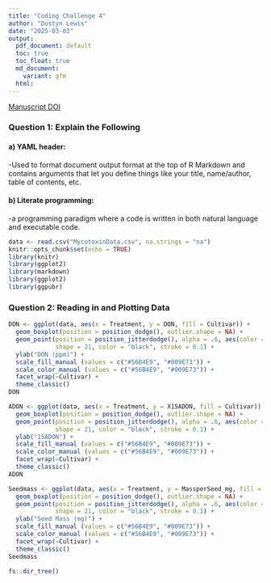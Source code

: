 ```yaml
---
title: "Coding Challenge 4"
author: "Dustyn Lewis"
date: "2025-03-03"
output:
  pdf_document: default
  toc: true
  toc_float: true
  md_document:
    variant: gfm
  html: 
---
```

[Manuscript DOI](https://doi.org/10.1094/PDIS-06-21-1253-RE)

### Question 1: Explain the Following

####  a) YAML header: 
  -Used to format document output format at the top of R Markdown and contains arguments that let you define things like your title, name/author, table of contents, etc.

####  b) Literate programming: 
  -a programming paradigm where a code is written in both natural language and executable code.



```r
data <- read.csv("MycotoxinData.csv", na.strings = "na")
knitr::opts_chunk$set(echo = TRUE)
library(knitr)
library(ggplot2)
library(markdown)
library(ggplot2)
library(ggpubr)
```

### Question 2: Reading in and Plotting Data

```r
DON <- ggplot(data, aes(x = Treatment, y = DON, fill = Cultivar)) + 
  geom_boxplot(position = position_dodge(), outlier.shape = NA) + 
  geom_point(position = position_jitterdodge(), alpha = .6, aes(color = Cultivar), 
             shape = 21, color = "black", stroke = 0.1) + 
  ylab("DON (ppm)") +
  scale_fill_manual (values = c("#56B4E9", "#009E73")) +
  scale_color_manual (values = c("#56B4E9", "#009E73")) +
  facet_wrap(~Cultivar) +
  theme_classic() 
DON

ADON <- ggplot(data, aes(x = Treatment, y = X15ADON, fill = Cultivar)) + 
  geom_boxplot(position = position_dodge(), outlier.shape = NA) + 
  geom_point(position = position_jitterdodge(), alpha = .6, aes(color = Cultivar), 
             shape = 21, color = "black", stroke = 0.1) + 
  ylab("15ADON") +
  scale_fill_manual (values = c("#56B4E9", "#009E73")) +
  scale_color_manual (values = c("#56B4E9", "#009E73")) +
  facet_wrap(~Cultivar) +
  theme_classic() 
ADON

Seedmass <- ggplot(data, aes(x = Treatment, y = MassperSeed_mg, fill = Cultivar)) + 
  geom_boxplot(position = position_dodge(), outlier.shape = NA) + 
  geom_point(position = position_jitterdodge(), alpha = .6, aes(color = Cultivar), 
             shape = 21, color = "black", stroke = 0.1) + 
  ylab("Seed Mass (mg)") +
  scale_fill_manual (values = c("#56B4E9", "#009E73")) +
  scale_color_manual (values = c("#56B4E9", "#009E73")) +
  facet_wrap(~Cultivar) +
  theme_classic() 
Seedmass
```
```r
fs::dir_tree()

```